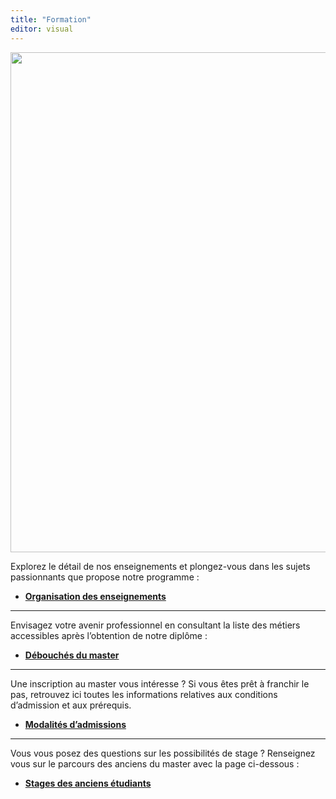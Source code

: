 ```yaml
---
title: "Formation"
editor: visual  
---
```


![](Images/22.jpg){fig-align="center" width="800"}

Explorez le détail de nos enseignements et plongez-vous dans les sujets passionnants que propose notre programme :

-   [**Organisation des enseignements**](Organisation.qmd)

------------------------------------------------------------------------

Envisagez votre avenir professionnel en consultant la liste des métiers accessibles après l'obtention de notre diplôme :

-   [**Débouchés du master**](Débouchés.qmd)

------------------------------------------------------------------------

Une inscription au master vous intéresse ? Si vous êtes prêt à franchir le pas, retrouvez ici toutes les informations relatives aux conditions d'admission et aux prérequis.

-   [**Modalités d'admissions**](Modalités.qmd)

------------------------------------------------------------------------

Vous vous posez des questions sur les possibilités de stage ? Renseignez vous sur le parcours des anciens du master avec la page ci-dessous :

-   [**Stages des anciens étudiants**](Stage.qmd)
